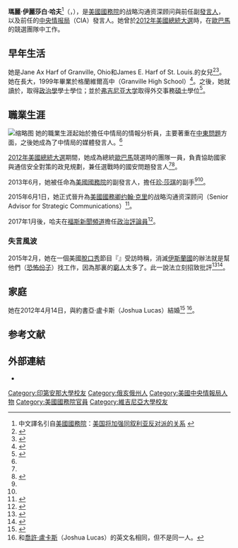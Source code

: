 {{noteTA
|1 = zh-cn:奥巴马; zh-tw:歐巴馬; zh-hk:奧巴馬;
|2 = zh-cn:弗吉尼亚大学; zh-tw:維吉尼亞大學; zh-hk:弗吉尼亞大學;
}}
{{Infobox Officeholder
|name    = 瑪麗·哈夫<br>Marie Harf
|image   = Official Harf Photograph.jpg
|birth_name = Marie Elizabeth Harf
|office      =[[美國國務院|美國國務院]]战略沟通资深顾问
|birth_date = {{birth date and age|1981|6|15|mf=y}}
|birth_place = [[美國|美國]][[芝加哥|芝加哥]]
| nationality   ={{flag|USA}}
| party   = [[美國民主黨|美國民主黨]]
| occupation    = 前任[[外交官|外交官]]<br>[[時事評論員|電視評論員]]
| alma_mater         = {{link-en|印第安那大學伯明頓分校|Indiana University Bloomington}} <br> [[弗吉尼亚大学|弗吉尼亚大学]]
| spouse             = {{marriage|約書亞·盧卡斯（Joshua Lucas）|2012}} 
|footnotes =
}}

'''瑪麗·伊麗莎白·哈夫'''<ref>中文譯名引自[[美國國務院|美國國務院]]：[http://iipdigital.usembassy.gov/st/chinese/article/2014/05/20140506298838.html#axzz3Z66erHwa 美国将加强同叙利亚反对派的关系] {{Wayback|url=http://iipdigital.usembassy.gov/st/chinese/article/2014/05/20140506298838.html#axzz3Z66erHwa |date=20150714034053 }}</ref>（{{lang-en|Marie Elizabeth Harf}}，{{bd|1981年|6月15日}}），是[[美國國務院|美國國務院]]的战略沟通资深顾问與前任副[[發言人|發言人]]，以及前任的[[中央情报局|中央情报局]]（CIA）發言人。她曾於[[2012年美國總統大選|2012年美國總統大選]]時，在[[歐巴馬|歐巴馬]]的競選團隊中工作。
==早年生活==
她是Jane Ax Harf of Granville, Ohio和James E. Harf of St. Louis.的女兒<ref>{{cite web|title=Marie Harf, Joshua Lucas — Weddings|url=http://www.nytimes.com/2012/04/15/fashion/weddings/marie-harf-joshua-lucas-weddings.html|website=http://www.nytimes.com|accessdate=April 30, 2015|date=April 15, 2012|archive-date=2021-04-14|archive-url=https://web.archive.org/web/20210414222010/https://www.nytimes.com/2012/04/15/fashion/weddings/marie-harf-joshua-lucas-weddings.html|dead-url=no}}</ref><ref>{{cite web|title=Daily Press Briefing - Jan 15, 2015|url=http://www.state.gov/r/pa/prs/dpb/2015/01/236028.htm|website=http://www.state.gov/|accessdate=March 26, 2015|date=January 15, 2015|archive-date=2017-10-12|archive-url=https://web.archive.org/web/20171012220349/https://www.state.gov/r/pa/prs/dpb/2015/01/236028.htm|dead-url=no}}</ref>。她在{{link-en|格蘭維爾 (俄亥俄州)|Granville, Ohio|格蘭維爾}}長大，1999年畢業於格蘭維爾高中（Granville High School）<ref>{{cite web|title=Granville grad speaks for State Department|url=http://www.newarkadvocate.com/article/20131228/NEWS01/312280014/Granville-grad-speaks-State-Department|website=http://www.newarkadvocate.com/|accessdate=July 1, 2014|author=Drew Bracken|date=December 31, 2013|deadurl=yes|archiveurl=https://web.archive.org/web/20141111100216/http://www.newarkadvocate.com/article/20131228/NEWS01/312280014/Granville-grad-speaks-State-Department|archivedate=2014年11月11日}}</ref>。之後，她就讀於{{link-en|印第安那大學伯明頓分校|Indiana University Bloomington}}，取得[[政治學|政治學]]學士學位；並於[[弗吉尼亚大学|弗吉尼亚大学]]取得外交事務[[碩士|碩士]]學位<ref name="Harf on DoS">{{cite web|title=Marie Harf|url=http://www.state.gov/r/pa/ei/biog/bureau/220636.htm|website=http://www.state.gov/|accessdate=July 1, 2014|archive-date=2015-03-10|archive-url=https://web.archive.org/web/20150310132922/http://www.state.gov/r/pa/ei/biog/bureau/220636.htm|dead-url=no}}</ref>。

==職業生涯==
[[File:Marie_Elizabeth_Harf,20140725.jpg|缩略图]]
她的職業生涯起始於擔任中情局的情報分析員，主要著重在[[中東問題|中東問題]]方面，之後她成為了中情局的媒體發言人。<ref name="FP Cable"/>

[[2012年美國總統大選|2012年美國總統大選]]期間，她成為總統[[歐巴馬|歐巴馬]]競選時的團隊一員，負責協助國家與通信安全對策的政見規劃，兼任選戰時的國安問題發言人<ref name="Harf on DoS"/><ref name="FP Cable">{{cite news |author=Josh Rogin |coauthors= |title=Former Obama spokesperson moving to State |url=http://thecable.foreignpolicy.com/posts/2013/04/30/former_obama_spokesperson_moving_to_state |quote= |pages= |work=FP |location= |date=April 30, 2013 |accessdate=July 11, 2014 |archive-date=2014-07-14 |archive-url=https://web.archive.org/web/20140714182257/http://thecable.foreignpolicy.com/posts/2013/04/30/former_obama_spokesperson_moving_to_state |dead-url=no }}</ref>。

2013年6月，她被任命為[[美國國務院|美國國務院]]的副發言人，擔任[[珍·莎琪|珍·莎琪]]的副手<ref name="Harf on DoS"/><ref name="FP Cable"/>。

2015年6月1日，她正式晉升為[[美國國務卿|美國國務卿]][[约翰·克里|约翰·克里]]的战略沟通资深顾问（Senior Advisor for Strategic Communications）<ref>{{cite news|title=Marie Harf Promoted to Senior Advisor to John Kerry|url=http://insider.foxnews.com/2015/05/27/marie-harf-promoted-senior-advisor-john-kerry|accessdate=2015-06-01|agency=[[foxnews|foxnews]]|date=2015-05-27|language=en|archive-date=2021-02-24|archive-url=https://web.archive.org/web/20210224041614/https://insider.foxnews.com/2015/05/27/marie-harf-promoted-senior-advisor-john-kerry|dead-url=no}}</ref>。

2017年1月後，哈夫在[[福斯新聞頻道|福斯新聞頻道]]擔任[[時事評論員|政治評論員]]<ref name="adweek.com">{{cite web|url=http://www.adweek.com/tvnewser/fox-news-signs-former-state-department-spokesperson-marie-harf-as-contributor/318311|title=Fox News Signs Former State Dept. Spokesperson Marie Harf as Contributor|website=adweek.com|accessdate=August 16, 2017|archive-date=2017-03-14|archive-url=https://web.archive.org/web/20170314213201/https://www.adweek.com/tvnewser/fox-news-signs-former-state-department-spokesperson-marie-harf-as-contributor/318311|dead-url=no}}</ref>。

=== 失言風波 ===
2015年2月，她在一個美國[[脫口秀|脫口秀]]節目『{{link-en|Hardball with Chris Matthews|Hardball with Chris Matthews}}』受訪時稱，消滅[[伊斯蘭國|伊斯蘭國]]的辦法就是幫他們（[[恐怖份子|恐怖份子]]）找工作，因為那裏的[[窮人|窮人]]太多了。此一說法立刻招致批評<ref>{{cite news|url=http://www.thedailybeast.com/articles/2015/02/18/yes-i-ll-say-it-marie-harf-had-a-point.html|title=-{Yes, I’ll Say It: Marie Harf Had a Point}-|author=Michael Tomasky|publisher=The Daily Beast|date=February 18, 2015|accessdate=February 19, 2015}}</ref><ref>{{cite news|author1=宋凌蘭(譯)|title=「用就業解決IS問題」…國務院發言人失言挨轟|url=http://www.worldjournal.com/2247155/article-%E3%80%8C%E7%94%A8%E5%B0%B1%E6%A5%AD%E8%A7%A3%E6%B1%BAis%E5%95%8F%E9%A1%8C%E3%80%8D%E5%9C%8B%E5%8B%99%E9%99%A2%E7%99%BC%E8%A8%80%E4%BA%BA%E5%A4%B1%E8%A8%80%E6%8C%A8%E8%BD%9F/?ref=%E7%BE%8E%E5%9C%8B|accessdate=2015-05-03|agency=[[世界新聞網|世界新聞網]]|date=2015-02-18|deadurl=yes|archiveurl=https://web.archive.org/web/20150423164932/http://www.worldjournal.com/2247155/article-%E3%80%8C%E7%94%A8%E5%B0%B1%E6%A5%AD%E8%A7%A3%E6%B1%BAis%E5%95%8F%E9%A1%8C%E3%80%8D%E5%9C%8B%E5%8B%99%E9%99%A2%E7%99%BC%E8%A8%80%E4%BA%BA%E5%A4%B1%E8%A8%80%E6%8C%A8%E8%BD%9F/?ref=%E7%BE%8E%E5%9C%8B|archivedate=2015-04-23}}</ref>。

==家庭==
她在2012年4月14日，與約書亞·盧卡斯（Joshua Lucas）結婚<ref>{{cite web|title=Marie Harf and Joshua Lucas|url=http://www.nytimes.com/2012/04/15/fashion/weddings/marie-harf-joshua-lucas-weddings.html?_r=0|publisher=New York Times|accessdate=July 1, 2014|date=April 15, 2012|archive-date=2021-02-25|archive-url=https://web.archive.org/web/20210225024744/http://www.nytimes.com/2012/04/15/fashion/weddings/marie-harf-joshua-lucas-weddings.html?_r=0|dead-url=no}}</ref>
<ref>和[[喬許·盧卡斯|喬許·盧卡斯]]（Joshua Lucas）的英文名相同，但不是同一人。</ref>。
==参考文献==
{{reflist}}


==外部連結==
*{{twitter|marieharf}}

{{DEFAULTSORT:Harf, Marie}}

[[Category:印第安那大學校友|Category:印第安那大學校友]]
[[Category:俄亥俄州人|Category:俄亥俄州人]]
[[Category:美國中央情報局人物|Category:美國中央情報局人物]]
[[Category:美國國務院官員|Category:美國國務院官員]]
[[Category:維吉尼亞大學校友|Category:維吉尼亞大學校友]]